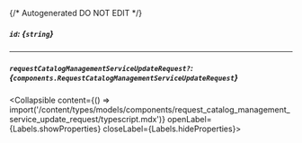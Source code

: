 {/* Autogenerated DO NOT EDIT  */}

##### `id`: *{`string`}*

---
##### `requestCatalogManagementServiceUpdateRequest?`: *{`components.RequestCatalogManagementServiceUpdateRequest`}*
<Collapsible content={() => import('/content/types/models/components/request_catalog_management_service_update_request/typescript.mdx')} openLabel={Labels.showProperties} closeLabel={Labels.hideProperties}>
</Collapsible>


